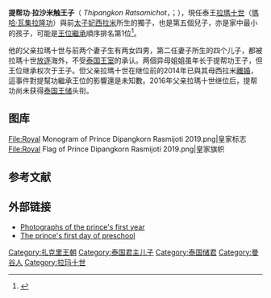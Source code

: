 {{Infobox royalty
|name         = 提幫功王子
|title        = {{THA}}王子殿下<br/>''HRH'' Prince of Thailand
|image        =Dipangkorn Rasmijoti 2019.jpg
|imagesize    = 
|imgw         = 
|caption      = 2019年
|succession   = 
|reign        = 
|coronation   = 
|predecessor  = 
|successor    = 
|spouse       = 
|house        = [[却克里王朝|却克里王朝]]
|father       = [[拉瑪十世|拉瑪十世]]
|mother       = 前王儲妃[[西拉米|西拉米·苏瓦蒂]]
|birth_date   = {{birth date and age|2005|4|29}}
|birth_place  = {{THA}}[[曼谷|曼谷]][[西里拉医院|西里拉医院]]
|death_date   =
|death_place  =
|date of burial =
|place of burial =
|signature= Dipangkorn Rasmijoti Signature.png
}}
{{Thai royal family}}
'''提帮功·拉沙米触王子'''（{{lang-th|สมเด็จพระเจ้าลูกยาเธอ เจ้าฟ้าทีปังกรรัศมีโชติ}} ''Thipangkon Ratsamichot''，{{IPA-th|tʰiː.paŋ.kɔːn.rát.sà.mǐː.tɕʰôːt}}；{{bd|2005年|4月29日||}}），現任泰王[[拉瑪十世|拉瑪十世]]（[[瑪哈·瓦集拉隆功|瑪哈·瓦集拉隆功]]）與前[[太子妃|太子妃]][[西拉米|西拉米]]所生的獨子，也是第五個兒子，亦是家中最小的孩子，可能是[[泰國王位繼承|王位繼承]]順序排名第1位<ref>{{cite web|url=http://royalcentral.co.uk/international/what-happens-when-the-king-of-thailand-dies-69399|title=What happens when the King of Thailand dies?|publisher=royalcentral.co.uk|date=2016-10-12|accessdate=2016-10-13|archive-date=2020-06-28|archive-url=https://web.archive.org/web/20200628165626/https://royalcentral.co.uk/international/what-happens-when-the-king-of-thailand-dies-69399/|dead-url=no}}</ref>。

他的父亲拉瑪十世与前两个妻子生有两女四男，第二任妻子所生的四个儿子，都被拉瑪十世[[放逐|放逐]]海外，不受[[泰国王室|泰国王室]]的承认。两個异母姐姐虽年长于提帮功王子，但王位继承权次于王子。但父亲拉瑪十世在继位前的2014年已與其母西拉米[[離婚|離婚]]，這事件對提幫功繼承王位的影響還是未知數。2016年父亲拉瑪十世继位后，提帮功尚未获得[[泰国王储|泰国王储]]头衔。

== 图库 ==
<Gallery>
File:Royal Monogram of Prince Dipangkorn Rasmijoti 2019.png|皇家标志
File:Royal Flag of Prince Dipangkorn Rasmijoti 2019.png|皇家旗帜
</Gallery>

== 参考文献 ==
{{Reflist}}

==外部链接==
* [https://web.archive.org/web/20070824021227/http://www.soravij.com/newprince.htm Photographs of the prince's first year]
* [http://www.thaiphotoblogs.com/index.php?blog=5&title=hrh-prince-dipangkorn-rasmijoti-2&more=1&c=1&tb=1&pb=1 The prince's first day of preschool] {{Wayback|url=http://www.thaiphotoblogs.com/index.php?blog=5&title=hrh-prince-dipangkorn-rasmijoti-2&more=1&c=1&tb=1&pb=1 |date=20200628165627 }}

{{Current heirs of monarchies}}

{{Authority control}}
[[Category:扎克里王朝|Category:扎克里王朝]]
[[Category:泰国君主儿子|Category:泰国君主儿子]]
[[Category:泰国储君|Category:泰国储君]]
[[Category:曼谷人|Category:曼谷人]]
[[Category:拉玛十世|Category:拉玛十世]]